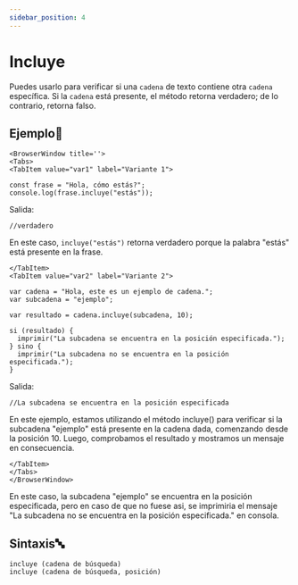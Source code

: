 ```yaml
---
sidebar_position: 4
---
```


# Incluye

Puedes usarlo para verificar si una `cadena` de texto contiene otra `cadena` específica. Si la `cadena` está presente, el método retorna verdadero; de lo contrario, retorna falso.

## Ejemplo📝

```mdx-code-block
<BrowserWindow title=''>
<Tabs>
<TabItem value="var1" label="Variante 1">
```

```dummy
const frase = "Hola, cómo estás?";
console.log(frase.incluye("estás"));
```
Salida:

```dummy
//verdadero
```
En este caso, `incluye("estás")` retorna verdadero porque la palabra "estás" está presente en la frase.
```mdx-code-block
</TabItem>
<TabItem value="var2" label="Variante 2">
```
```dummy
var cadena = "Hola, este es un ejemplo de cadena.";
var subcadena = "ejemplo";

var resultado = cadena.incluye(subcadena, 10);

si (resultado) {
  imprimir("La subcadena se encuentra en la posición especificada.");
} sino {
  imprimir("La subcadena no se encuentra en la posición especificada.");
}

```
Salida:
```dummy
//La subcadena se encuentra en la posición especificada
```
En este ejemplo, estamos utilizando el método incluye() para verificar si la subcadena "ejemplo" está presente en la cadena dada, comenzando desde la posición 10. Luego, comprobamos el resultado y mostramos un mensaje en consecuencia.
```mdx-code-block
</TabItem>
</Tabs>
</BrowserWindow>
```
En este caso, la subcadena "ejemplo" se encuentra en la posición especificada, pero en caso de que no fuese asi, se imprimiria el mensaje "La subcadena no se encuentra en la posición especificada." en consola.

## Sintaxis🔤

```dummy
incluye (cadena de búsqueda)
incluye (cadena de búsqueda, posición)
```

